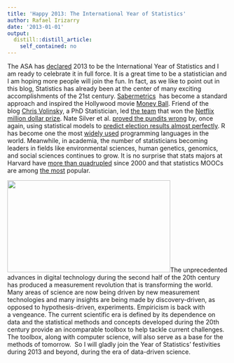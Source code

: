 ```yaml
---
title: 'Happy 2013: The International Year of Statistics'
author: Rafael Irizarry
date: '2013-01-01'
output:
  distill::distill_article:
    self_contained: no
---
```


The ASA has [declared](http://www.statistics2013.org/) 2013 to be the International Year of Statistics and I am ready to celebrate it in full force. It is a great time to be a statistician and I am hoping more people will join the fun. In fact, as we like to point out in this blog, Statistics has already been at the center of many exciting accomplishments of the 21st century. [Sabermetrics](http://en.wikipedia.org/wiki/Sabermetrics)  has become a standard approach and inspired the Hollywood movie [Money Ball](http://www.imdb.com/title/tt1210166/). Friend of the blog [Chris Volinsk](http://www2.research.att.com/~volinsky/)y, a PhD Statistician, led [the team](http://www.nytimes.com/2009/07/28/technology/internet/28netflix.html) that won the [Netflix million dollar prize](http://www.netflixprize.com/). Nate Silver et al. [proved the pundits wrong](http://simplystatistics.org/2012/11/07/nate-silver-does-it-again-will-pundits-finally-accept/) by, once again, using statistical models to [predict election results almost perfectly](http://mashable.com/2012/11/07/nate-silver-wins/). R has become one the most [widely used](http://www.nytimes.com/2009/01/07/technology/business-computing/07program.html?pagewanted=all) programming languages in the world. Meanwhile, in academia, the number of statisticians becoming leaders in fields like environmental sciences, human genetics, genomics, and social sciences continues to grow. It is no surprise that stats majors at Harvard have [more than quadrupled](http://nesterko.com/visuals/statconcpred2012-with-dm/) since 2000 and that statistics MOOCs are among [the most](http://edudemic.com/2012/12/the-11-most-popular-open-online-courses/) popular.

<p style="text-align: left;">
  <img class="aligncenter" alt="" src="http://mope.amsiintern.org.au/wp-content/uploads/2012/09/IYSTAT-Logo-extended-620x350.jpg" width="372" height="210" />The unprecedented advances in digital technology during the second half of the 20th century has produced a measurement revolution that is transforming the world. Many areas of science are now being driven by new measurement technologies and many insights are being made by discovery-driven, as opposed to hypothesis-driven, experiments. Empiricism is back with a vengeance. The current scientific era is defined by its dependence on data and the statistical methods and concepts developed during the 20th century provide an incomparable toolbox to help tackle current challenges. The toolbox, along with computer science, will also serve as a base for the methods of tomorrow.  So I will gladly join the Year of Statistics' festivities during 2013 and beyond, during the era of data-driven science.
</p>
